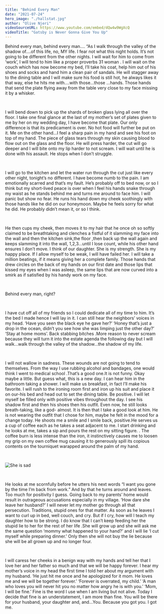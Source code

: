 ```yaml
---
title: "Behind Every Man"
date: "2021-07-24"
hero_image: "./hallstat.jpg"
author: "Olive Njeri"
videoSourceURL: https://www.youtube.com/embed/dQw4w9WgXcQ
videoTitle: "Gatsby is Never Gonna Give You Up"
---
```


Behind every man, behind every man….
“As I walk through the valley of the shadow of….of this life, no, MY life. I fear not what this night holds. It’s not going to be different from the other nights. I will wait for him to come from ‘work’, I will tend to him like a proper proverbs 31 woman . I will wait on the couch which has now become my bed, I’ll take his coat, help him out of his shoes and socks and hand him a clean pair of sandals. He will stagger away to the dining table and I will make sure his food is still hot, he always likes it that way, else he hits me with….with those…those …hands. Those hands that send the plate flying away from the table very close to my face missing it by a whisker.

<br />

I will bend down to pick up the shards of broken glass lying all over the floor. I take one final glance at the last of my mother’s set of plates given to me by her on my wedding day, I have become that plate. Our only difference is that its predicament is over. No hot food will further be put on it. Me on the other hand…I feel a sharp pain in my hand and see his foot on top of my hand. The piece of glass tears through my skin causing blood to flow out on the glass and the floor. He will press harder, the cut will go deeper and I will bite onto my lip harder to not scream. I will wait until he is done with his assault. He stops when I don’t struggle.

<br />

I will go to the kitchen and let the water run through the cut just like every other night, tonight’s no different. I have become numb to the pain. I am emotionally scarred and that’s my fault. He’s probably off to bed now, or so I think but my short-lived peace is over when I feel his hands snake through my waist as he stands behind me and turns me around to face him. I will panic but show no fear. He runs his hand down my cheek soothingly with those hands like he did on our honeymoon. Maybe he feels sorry for what he did. He probably didn’t mean it, or so I think.

<br />

He then cups my cheek, then moves it to my hair that he once oh so softly claimed to be breathtaking and clenches a fistful of it slamming my face into the wall and then the kitchen sink,the floor ,then back up the wall again and keeps slamming it into the wall, 1,2,3…until I lose count, while his other hand ensures I don’t move. I think of our daughter. She is my strength. She is my happy place. If I allow myself to be weak, I will have failed her. I will take a million beatings, if it means giving her a complete family. Those hands that drew circles on the back of my hands on our first date and those lips that kissed my eyes when I was asleep, the same lips that are now curved into a smirk as if satisfied by his handy work on my face.

<br />

Behind every man, right?

<br />

I have cut off all of my friends so I could dedicate all of my time to him. It’s the bed I made hence I will lay in it. I can still hear the neighbors’ voices in my head. ‘Have you seen the black eye he gave her?’ ‘Honey that’s just a drop in the ocean, didn’t you see how she was limping just the other day?’ ‘Stay at home moms’. Back stabbing bitches .More reason to never scream because they will turn it into the estate agenda the following day but I will walk…walk through the valley of the shadow…the shadow of my life.

<br />

I will not wallow in sadness. These wounds are not going to tend to themselves. From the way I use rubbing alcohol and bandages, one would think I went to medical school .That’s a good one.It is not funny. Okay maybe a little. But guess what, this is a new day. I can hear him in the bathroom taking a shower. I will make us breakfast, in fact I’ll make his favorite. I will rush to the ironing room first and iron up his suit and place it on our-his bed and head out to set the dining table. Be positive. I will let myself be filled only with positive vibes throughout the day. I see his shadow first and then his shoes then his outfit. Even now, he still looks breath-taking, like a god- almost. It is then that I take a good look at him. He is not wearing the outfit that I chose for him, maybe he felt in the mood for a change today. He shoots me a smile and I smile back, positive.He serves us a cup of coffee each as he takes a seat adjacent to me. I start drinking and he looks at me, takes a sip and pours the rest on my sitting figure. . The coffee burn is less intense than the iron, it instinctively causes me to loosen my grip on my own coffee mug causing it to generously spill its copious contents on the tourniquet warapped around the palm of my hand.

<br />


![She is sad](https://cdn.pixabay.com/photo/2016/02/22/11/10/gloomy-1215256_960_720.jpg)

<br />

He looks at me scornfully before he utters his next words “I want you gone by the time I’m back from work.” And by that he turns around and leaves. Too much for positivity I guess. Going back to my parents’ home would result in outrageous accusations especially in my village. ‘How dare she leave her husband?’ I will never let my mother go through all that persecution. Traditions, stupid ones for that matter. As soon as he leaves I want to curl up in bed, well couch, and cry. But if I cry, how will I teach my daughter how to be strong. I do know that I can’t keep feeding her the stupid lie to her for the rest of her life .She will grow up and she will ask me the same question ‘mommy what happened to your hand?’ and I will lie ‘I cut myself while preparing dinner.’ Only then she will not buy the lie because she will be all grown up and no longer four.

<br />

I will caress her cheeks in a benign way with my hands and tell her that I love her and her father so much and that we will be happy forever. I hear my mother’s voice in my head the first time I told her about my argument with my husband. ‘He just hit me once and he apologized for it mom. He loves me and we will be together forever.’ ‘Forever is overrated, my child.’ ‘A man who loves you will never hit you no matter how angry he is with you.’ ‘Mom, I will be fine.’ Fine is the word I use when I am living but not alive. Today I decide that fine is an understatement, I am more than fine. You will be there for your husband, your daughter and, and…You. Because you got you. I got me.